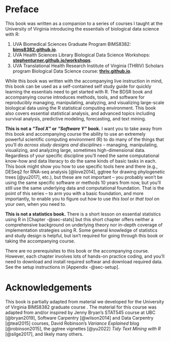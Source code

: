 # Preface {.unnumbered}

This book was written as a companion to a series of courses I taught at the University of Virginia introducing the essentials of biological data science with R:

1. UVA Biomedical Sciences Graduate Program BIMS8382: [**bims8382.github.io**](https://bims8382.github.io/).
1. UVA Health Sciences Library Biological Data Science Workshops: [**stephenturner.github.io/workshops**](https://stephenturner.github.io/workshops/).
1. UVA Translational Health Research Institute of Virginia (THRIV) Scholars program Biological Data Science course: [**thriv.github.io**](https://thriv.github.io/).

While this book was written with the accompanying live instruction in mind, this book can be used as a self-contained self study guide for quickly learning the essentials need to get started with R. The BDSR book and accompanying course introduces methods, tools, and software for reproducibly managing, manipulating, analyzing, and visualizing large-scale biological data using the R statistical computing environment. This book also covers essential statistical analysis, and advanced topics including survival analysis, predictive modeling, forecasting, and text mining.

**This is not a *"Tool X"* or *"Software Y"* book.** I want you to take away from this book and accompanying course the ability to use an extremely powerful scientific computing environment (R) to do many of the things that you'll do *across study designs and disciplines* -- managing, manipulating, visualizing, and analyzing large, sometimes high-dimensional data. Regardless of your specific discipline you'll need the same computational know-how and data literacy to do the same kinds of basic tasks in each. This book might show you how to use specific tools here and there (e.g., DESeq2 for RNA-seq analysis [@love2014], ggtree for drawing phylogenetic trees [@yu2017], etc.), but these are not important -- you probably won't be using the same specific software or methods 10 years from now, but you'll still use the same underlying data and computational foundation. That is the point of this series -- to arm you with a basic foundation, and more importantly, to enable you to figure out how to use *this tool* or *that tool* on your own, when you need to.

**This is not a statistics book.** There is a short lesson on essential statistics using R in [Chapter -@sec-stats] but this short chapter offers neither a comprehensive background on underlying theory nor in-depth coverage of implementation strategies using R. Some general knowledge of statistics and study design is helpful, but isn't required for going through this book or taking the accompanying course.

There are no prerequisites to this book or the accompanying course. However, each chapter involves lots of hands-on practice coding, and you'll need to download and install required softwar and download required data. See the setup instructions in [Appendix -@sec-setup].

# Acknowledgements

This book is partially adapted from material we developed for the University of Virginia BIMS8382 graduate course . The material for this course was adapted from and/or inspired by Jenny Bryan's STAT545 course at UBC [@bryan2019], Software Carpentry [@wilson2014] and Data Carpentry [@teal2015] courses, David Robinson's *Variance Explained* blog [@robinson2015], the ggtree vignettes [@yu2022] *Tidy Text Mining with R* [@silge2017], and likely many others.
